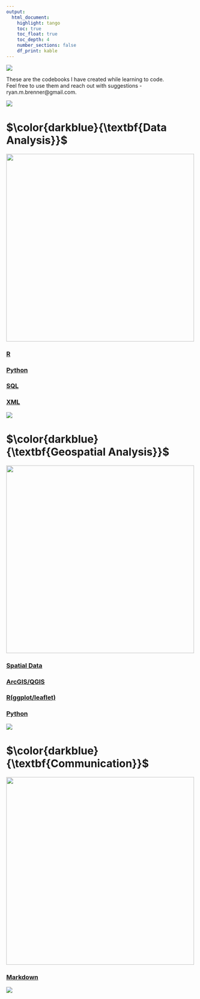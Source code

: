 ---
output: 
  html_document:
    highlight: tango
    toc: true
    toc_float: true
    toc_depth: 4
    number_sections: false
    df_print: kable
---

\newcommand\first[1]{\color{darkblue}{\textbf{#1}}}
\newcommand\second[1]{\color{dodgerblue}{\textbf{#1}}}
\newcommand\third[1]{\color{skyblue}{\textrm{#1}}}

![](https://github.com/social-lorax/howto_codebooks/blob/master/images/index/main_cat.gif?raw=true)

These are the codebooks I have created while learning to code.  
Feel free to use them and reach out with suggestions - ryan.m.brenner@gmail.com.

![](https://github.com/social-lorax/howto_codebooks/blob/master/images/index/underline.gif?raw=true)

# $\first{Data Analysis}$

<img src="https://github.com/social-lorax/howto_codebooks/blob/master/images/index/head_analysis.png?raw=true" width="500">

### [R](index_r.html)

### [Python](index_py.html)

### [SQL](sql.html)

### [XML](xml.html)  

![](https://github.com/social-lorax/howto_codebooks/blob/master/images/index/underline.gif?raw=true)

# $\first{Geospatial Analysis}$

<img src="https://github.com/social-lorax/howto_codebooks/blob/master/images/index/head_geospatial.png?raw=true" width="500">

### [Spatial Data](spatial.html)

### [ArcGIS/QGIS](arc.html)

### [R(ggplot/leaflet)](r_spatial.html)

### [Python](py_geopandas.html)

![](https://github.com/social-lorax/howto_codebooks/blob/master/images/index/underline.gif?raw=true)

# $\first{Communication}$

<img src="https://github.com/social-lorax/howto_codebooks/blob/master/images/index/head_comms.png?raw=true" width="500">

### [Markdown](markdown.html)

![](https://github.com/social-lorax/howto_codebooks/blob/master/images/index/underline.gif?raw=true)
